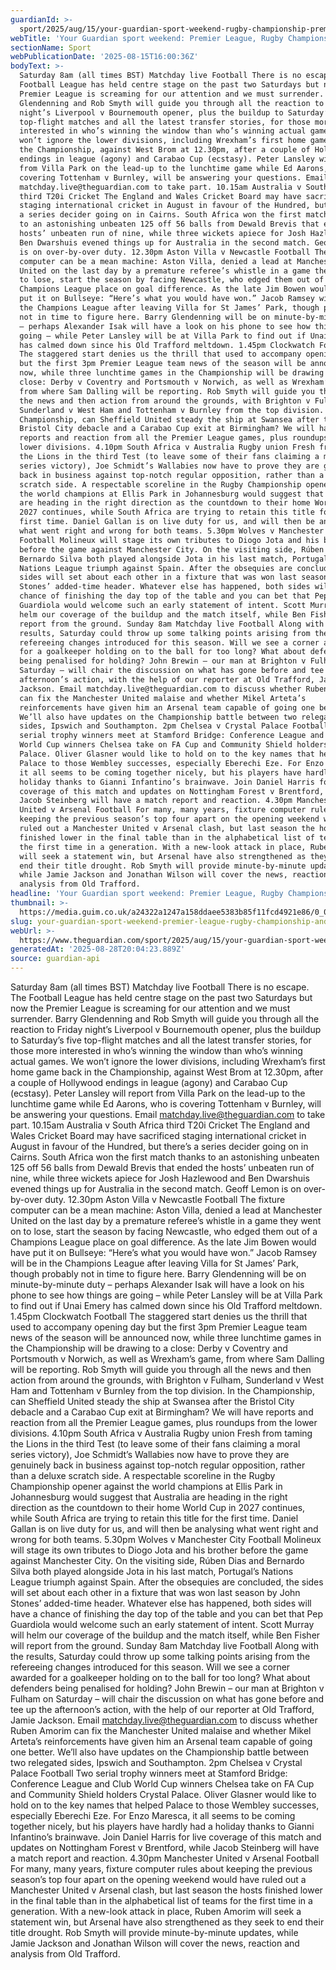 ```yaml
---
guardianId: >-
  sport/2025/aug/15/your-guardian-sport-weekend-rugby-championship-premier-league-and-more
webTitle: 'Your Guardian sport weekend: Premier League, Rugby Championship and more'
sectionName: Sport
webPublicationDate: '2025-08-15T16:00:36Z'
bodyText: >-
  Saturday 8am (all times BST) Matchday live Football There is no escape. The
  Football League has held centre stage on the past two Saturdays but now the
  Premier League is screaming for our attention and we must surrender. Barry
  Glendenning and Rob Smyth will guide you through all the reaction to Friday
  night’s Liverpool v Bournemouth opener, plus the buildup to Saturday’s five
  top-flight matches and all the latest transfer stories, for those more
  interested in who’s winning the window than who’s winning actual games. We
  won’t ignore the lower divisions, including Wrexham’s first home game back in
  the Championship, against West Brom at 12.30pm, after a couple of Hollywood
  endings in league (agony) and Carabao Cup (ecstasy). Peter Lansley will report
  from Villa Park on the lead-up to the lunchtime game while Ed Aarons, who is
  covering Tottenham v Burnley, will be answering your questions. Email
  matchday.live@theguardian.com to take part. 10.15am Australia v South Africa
  third T20i Cricket The England and Wales Cricket Board may have sacrificed
  staging international cricket in August in favour of the Hundred, but there’s
  a series decider going on in Cairns. South Africa won the first match thanks
  to an astonishing unbeaten 125 off 56 balls from Dewald Brevis that ended the
  hosts’ unbeaten run of nine, while three wickets apiece for Josh Hazlewood and
  Ben Dwarshuis evened things up for Australia in the second match. Geoff Lemon
  is on over-by-over duty. 12.30pm Aston Villa v Newcastle Football The fixture
  computer can be a mean machine: Aston Villa, denied a lead at Manchester
  United on the last day by a premature referee’s whistle in a game they went on
  to lose, start the season by facing Newcastle, who edged them out of a
  Champions League place on goal difference. As the late Jim Bowen would have
  put it on Bullseye: “Here’s what you would have won.” Jacob Ramsey will be in
  the Champions League after leaving Villa for St James’ Park, though probably
  not in time to figure here. Barry Glendenning will be on minute-by-minute duty
  – perhaps Alexander Isak will have a look on his phone to see how things are
  going – while Peter Lansley will be at Villa Park to find out if Unai Emery
  has calmed down since his Old Trafford meltdown. 1.45pm Clockwatch Football
  The staggered start denies us the thrill that used to accompany opening day
  but the first 3pm Premier League team news of the season will be announced
  now, while three lunchtime games in the Championship will be drawing to a
  close: Derby v Coventry and Portsmouth v Norwich, as well as Wrexham’s game,
  from where Sam Dalling will be reporting. Rob Smyth will guide you through all
  the news and then action from around the grounds, with Brighton v Fulham,
  Sunderland v West Ham and Tottenham v Burnley from the top division. In the
  Championship, can Sheffield United steady the ship at Swansea after the
  Bristol City debacle and a Carabao Cup exit at Birmingham? We will have
  reports and reaction from all the Premier League games, plus roundups from the
  lower divisions. 4.10pm South Africa v Australia Rugby union Fresh from taming
  the Lions in the third Test (to leave some of their fans claiming a moral
  series victory), Joe Schmidt’s Wallabies now have to prove they are genuinely
  back in business against top-notch regular opposition, rather than a deluxe
  scratch side. A respectable scoreline in the Rugby Championship opener against
  the world champions at Ellis Park in Johannesburg would suggest that Australia
  are heading in the right direction as the countdown to their home World Cup in
  2027 continues, while South Africa are trying to retain this title for the
  first time. Daniel Gallan is on live duty for us, and will then be analysing
  what went right and wrong for both teams. 5.30pm Wolves v Manchester City
  Football Molineux will stage its own tributes to Diogo Jota and his brother
  before the game against Manchester City. On the visiting side, Rúben Dias and
  Bernardo Silva both played alongside Jota in his last match, Portugal’s
  Nations League triumph against Spain. After the obsequies are concluded, the
  sides will set about each other in a fixture that was won last season by John
  Stones’ added-time header. Whatever else has happened, both sides will have a
  chance of finishing the day top of the table and you can bet that Pep
  Guardiola would welcome such an early statement of intent. Scott Murray will
  helm our coverage of the buildup and the match itself, while Ben Fisher will
  report from the ground. Sunday 8am Matchday live Football Along with the
  results, Saturday could throw up some talking points arising from the
  refereeing changes introduced for this season. Will we see a corner awarded
  for a goalkeeper holding on to the ball for too long? What about defenders
  being penalised for holding? John Brewin – our man at Brighton v Fulham on
  Saturday – will chair the discussion on what has gone before and tee up the
  afternoon’s action, with the help of our reporter at Old Trafford, Jamie
  Jackson. Email matchday.live@theguardian.com to discuss whether Ruben Amorim
  can fix the Manchester United malaise and whether Mikel Arteta’s
  reinforcements have given him an Arsenal team capable of going one better.
  We’ll also have updates on the Championship battle between two relegated
  sides, Ipswich and Southampton. 2pm Chelsea v Crystal Palace Football Two
  serial trophy winners meet at Stamford Bridge: Conference League and Club
  World Cup winners Chelsea take on FA Cup and Community Shield holders Crystal
  Palace. Oliver Glasner would like to hold on to the key names that helped
  Palace to those Wembley successes, especially Eberechi Eze. For Enzo Maresca,
  it all seems to be coming together nicely, but his players have hardly had a
  holiday thanks to Gianni Infantino’s brainwave. Join Daniel Harris for live
  coverage of this match and updates on Nottingham Forest v Brentford, while
  Jacob Steinberg will have a match report and reaction. 4.30pm Manchester
  United v Arsenal Football For many, many years, fixture computer rules about
  keeping the previous season’s top four apart on the opening weekend would have
  ruled out a Manchester United v Arsenal clash, but last season the hosts
  finished lower in the final table than in the alphabetical list of teams for
  the first time in a generation. With a new-look attack in place, Ruben Amorim
  will seek a statement win, but Arsenal have also strengthened as they seek to
  end their title drought. Rob Smyth will provide minute-by-minute updates,
  while Jamie Jackson and Jonathan Wilson will cover the news, reaction and
  analysis from Old Trafford.
headline: 'Your Guardian sport weekend: Premier League, Rugby Championship and more'
thumbnail: >-
  https://media.guim.co.uk/a24322a1247a158ddaee5383b85f11fcd4921e86/0_0_5000_4000/500.jpg
slug: your-guardian-sport-weekend-premier-league-rugby-championship-and-more
webUrl: >-
  https://www.theguardian.com/sport/2025/aug/15/your-guardian-sport-weekend-rugby-championship-premier-league-and-more
generatedAt: '2025-08-28T20:04:23.889Z'
source: guardian-api
---
```

Saturday 8am (all times BST) Matchday live Football There is no escape. The Football League has held centre stage on the past two Saturdays but now the Premier League is screaming for our attention and we must surrender. Barry Glendenning and Rob Smyth will guide you through all the reaction to Friday night’s Liverpool v Bournemouth opener, plus the buildup to Saturday’s five top-flight matches and all the latest transfer stories, for those more interested in who’s winning the window than who’s winning actual games. We won’t ignore the lower divisions, including Wrexham’s first home game back in the Championship, against West Brom at 12.30pm, after a couple of Hollywood endings in league (agony) and Carabao Cup (ecstasy). Peter Lansley will report from Villa Park on the lead-up to the lunchtime game while Ed Aarons, who is covering Tottenham v Burnley, will be answering your questions. Email matchday.live@theguardian.com to take part. 10.15am Australia v South Africa third T20i Cricket The England and Wales Cricket Board may have sacrificed staging international cricket in August in favour of the Hundred, but there’s a series decider going on in Cairns. South Africa won the first match thanks to an astonishing unbeaten 125 off 56 balls from Dewald Brevis that ended the hosts’ unbeaten run of nine, while three wickets apiece for Josh Hazlewood and Ben Dwarshuis evened things up for Australia in the second match. Geoff Lemon is on over-by-over duty. 12.30pm Aston Villa v Newcastle Football The fixture computer can be a mean machine: Aston Villa, denied a lead at Manchester United on the last day by a premature referee’s whistle in a game they went on to lose, start the season by facing Newcastle, who edged them out of a Champions League place on goal difference. As the late Jim Bowen would have put it on Bullseye: “Here’s what you would have won.” Jacob Ramsey will be in the Champions League after leaving Villa for St James’ Park, though probably not in time to figure here. Barry Glendenning will be on minute-by-minute duty – perhaps Alexander Isak will have a look on his phone to see how things are going – while Peter Lansley will be at Villa Park to find out if Unai Emery has calmed down since his Old Trafford meltdown. 1.45pm Clockwatch Football The staggered start denies us the thrill that used to accompany opening day but the first 3pm Premier League team news of the season will be announced now, while three lunchtime games in the Championship will be drawing to a close: Derby v Coventry and Portsmouth v Norwich, as well as Wrexham’s game, from where Sam Dalling will be reporting. Rob Smyth will guide you through all the news and then action from around the grounds, with Brighton v Fulham, Sunderland v West Ham and Tottenham v Burnley from the top division. In the Championship, can Sheffield United steady the ship at Swansea after the Bristol City debacle and a Carabao Cup exit at Birmingham? We will have reports and reaction from all the Premier League games, plus roundups from the lower divisions. 4.10pm South Africa v Australia Rugby union Fresh from taming the Lions in the third Test (to leave some of their fans claiming a moral series victory), Joe Schmidt’s Wallabies now have to prove they are genuinely back in business against top-notch regular opposition, rather than a deluxe scratch side. A respectable scoreline in the Rugby Championship opener against the world champions at Ellis Park in Johannesburg would suggest that Australia are heading in the right direction as the countdown to their home World Cup in 2027 continues, while South Africa are trying to retain this title for the first time. Daniel Gallan is on live duty for us, and will then be analysing what went right and wrong for both teams. 5.30pm Wolves v Manchester City Football Molineux will stage its own tributes to Diogo Jota and his brother before the game against Manchester City. On the visiting side, Rúben Dias and Bernardo Silva both played alongside Jota in his last match, Portugal’s Nations League triumph against Spain. After the obsequies are concluded, the sides will set about each other in a fixture that was won last season by John Stones’ added-time header. Whatever else has happened, both sides will have a chance of finishing the day top of the table and you can bet that Pep Guardiola would welcome such an early statement of intent. Scott Murray will helm our coverage of the buildup and the match itself, while Ben Fisher will report from the ground. Sunday 8am Matchday live Football Along with the results, Saturday could throw up some talking points arising from the refereeing changes introduced for this season. Will we see a corner awarded for a goalkeeper holding on to the ball for too long? What about defenders being penalised for holding? John Brewin – our man at Brighton v Fulham on Saturday – will chair the discussion on what has gone before and tee up the afternoon’s action, with the help of our reporter at Old Trafford, Jamie Jackson. Email matchday.live@theguardian.com to discuss whether Ruben Amorim can fix the Manchester United malaise and whether Mikel Arteta’s reinforcements have given him an Arsenal team capable of going one better. We’ll also have updates on the Championship battle between two relegated sides, Ipswich and Southampton. 2pm Chelsea v Crystal Palace Football Two serial trophy winners meet at Stamford Bridge: Conference League and Club World Cup winners Chelsea take on FA Cup and Community Shield holders Crystal Palace. Oliver Glasner would like to hold on to the key names that helped Palace to those Wembley successes, especially Eberechi Eze. For Enzo Maresca, it all seems to be coming together nicely, but his players have hardly had a holiday thanks to Gianni Infantino’s brainwave. Join Daniel Harris for live coverage of this match and updates on Nottingham Forest v Brentford, while Jacob Steinberg will have a match report and reaction. 4.30pm Manchester United v Arsenal Football For many, many years, fixture computer rules about keeping the previous season’s top four apart on the opening weekend would have ruled out a Manchester United v Arsenal clash, but last season the hosts finished lower in the final table than in the alphabetical list of teams for the first time in a generation. With a new-look attack in place, Ruben Amorim will seek a statement win, but Arsenal have also strengthened as they seek to end their title drought. Rob Smyth will provide minute-by-minute updates, while Jamie Jackson and Jonathan Wilson will cover the news, reaction and analysis from Old Trafford.

